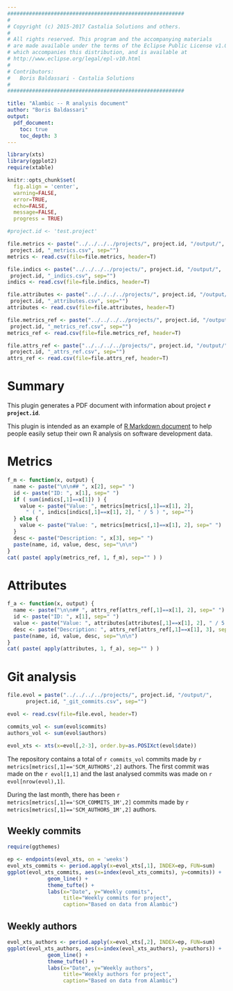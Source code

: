 ```yaml
---
#########################################################
#
# Copyright (c) 2015-2017 Castalia Solutions and others.
#
# All rights reserved. This program and the accompanying materials
# are made available under the terms of the Eclipse Public License v1.0
# which accompanies this distribution, and is available at
# http://www.eclipse.org/legal/epl-v10.html
#
# Contributors:
#   Boris Baldassari - Castalia Solutions
#
#########################################################

title: "Alambic -- R analysis document"
author: "Boris Baldassari"
output:
  pdf_document:
    toc: true
    toc_depth: 3
---
```



```r
library(xts)
library(ggplot2)
require(xtable)

knitr::opts_chunk$set(
  fig.align = 'center',
  warning=FALSE,
  error=TRUE,
  echo=FALSE,
  message=FALSE,
  progress = TRUE)

#project.id <- 'test.project'

file.metrics <- paste("../../../../projects/", project.id, "/output/",
 project.id, "_metrics.csv", sep="")
metrics <- read.csv(file=file.metrics, header=T)

file.indics <- paste("../../../../projects/", project.id, "/output/",
 project.id, "_indics.csv", sep="")
indics <- read.csv(file=file.indics, header=T)

file.attributes <- paste("../../../../projects/", project.id, "/output/",
 project.id, "_attributes.csv", sep="")
attributes <- read.csv(file=file.attributes, header=T)

file.metrics_ref <- paste("../../../../projects/", project.id, "/output/",
 project.id, "_metrics_ref.csv", sep="")
metrics_ref <- read.csv(file=file.metrics_ref, header=T)

file.attrs_ref <- paste("../../../../projects/", project.id, "/output/",
 project.id, "_attrs_ref.csv", sep="")
attrs_ref <- read.csv(file=file.attrs_ref, header=T)
```

# Summary

This plugin generates a PDF document with information about project **`r project.id`**.

This plugin is intended as an example of [R Markdown document](http://rmarkdown.rstudio.com/) to help people easily setup their own R analysis on software development data.


# Metrics

\begin{centering}

```r
print( xtable( metrics, 
       align="|c|p{5cm}|p{3cm}|"), comment=FALSE,
       include.rownames=FALSE, include.colnames=TRUE, 
       floating=FALSE, size="\\scriptsize" )
```

\end{centering}

```r
f_m <- function(x, output) {
  name <- paste("\n\n## ", x[2], sep=" ")
  id <- paste("ID: ", x[1], sep=" ")
  if ( sum(indics[,1]==x[1]) ) {
    value <- paste("Value: ", metrics[metrics[,1]==x[1], 2], 
      " ( ", indics[indics[,1]==x[1], 2], " / 5 ) ", sep="")
  } else {
    value <- paste("Value: ", metrics[metrics[,1]==x[1], 2], sep=" ")
  }
  desc <- paste("Description: ", x[3], sep=" ")
  paste(name, id, value, desc, sep="\n\n") 
}
cat( paste( apply(metrics_ref, 1, f_m), sep="" ) )
```


# Attributes

\begin{centering}

```r
print( xtable( attributes, 
       align="|c|p{5cm}|p{3cm}"), comment=FALSE,
       include.rownames=FALSE, include.colnames=TRUE, 
       floating=FALSE, size="\\scriptsize" )
```

\end{centering}

```r
f_a <- function(x, output) {
  name <- paste("\n\n## ", attrs_ref[attrs_ref[,1]==x[1], 2], sep=" ")
  id <- paste("ID: ", x[1], sep=" ")
  value <- paste("Value: ", attributes[attributes[,1]==x[1], 2], " / 5 ", sep=" ")
  desc <- paste("Description: ", attrs_ref[attrs_ref[,1]==x[1], 3], sep=" ")
  paste(name, id, value, desc, sep="\n\n") 
}
cat( paste( apply(attributes, 1, f_a), sep="" ) )
```


# Git analysis

```r
file.evol = paste("../../../../projects/", project.id, "/output/",
	  project.id, "_git_commits.csv", sep="")

evol <- read.csv(file=file.evol, header=T)

commits_vol <- sum(evol$commits)
authors_vol <- sum(evol$authors)

evol_xts <- xts(x=evol[,2-3], order.by=as.POSIXct(evol$date))
```

The repository contains a total of ``r commits_vol`` commits made by ``r metrics[metrics[,1]=='SCM_AUTHORS',2]`` authors. The first commit was made on the ``r evol[1,1]`` and the last analysed commits was made on ``r evol[nrow(evol),1]``.

During the last month, there has been ``r metrics[metrics[,1]=='SCM_COMMITS_1M',2]`` commits made by ``r metrics[metrics[,1]=='SCM_AUTHORS_1M',2]`` authors.

## Weekly commits 

```r
require(ggthemes)

ep <- endpoints(evol_xts, on = 'weeks')
evol_xts_commits <- period.apply(x=evol_xts[,1], INDEX=ep, FUN=sum)
ggplot(evol_xts_commits, aes(x=index(evol_xts_commits), y=commits)) +
			 geom_line() +
			 theme_tufte() +
			 labs(x="Date", y="Weekly commits",
			      title="Weekly commits for project",
			      caption="Based on data from Alambic")

```

## Weekly authors 

```r
evol_xts_authors <- period.apply(x=evol_xts[,2], INDEX=ep, FUN=sum)
ggplot(evol_xts_authors, aes(x=index(evol_xts_authors), y=authors)) +
			 geom_line() +
			 theme_tufte() +
			 labs(x="Date", y="Weekly authors",
			      title="Weekly authors for project",
			      caption="Based on data from Alambic")
```

